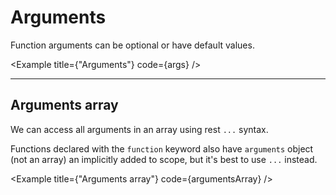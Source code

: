 
# Arguments

Function arguments can be optional or have default values.

<Example
  title={"Arguments"}
  code={args}
/>

---

## Arguments array

We can access all arguments in an array using rest `...` syntax.

Functions declared with the `function` keyword also have `arguments` object (not an array) an implicitly added to scope, but it's best to use `...` instead.

<Example
  title={"Arguments array"}
  code={argumentsArray}
/>

